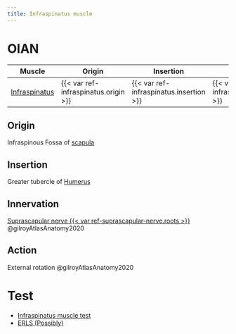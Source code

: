 ```yaml
---
title: Infraspinatus muscle
---
```


# OIAN

| Muscle  | Origin | Insertion | Nerve | Action |
|------|--------|-------|----------|--------|
| [Infraspinatus]({{< var ref-infraspinatus.path >}}) | {{< var ref-infraspinatus.origin >}} | {{< var ref-infraspinatus.insertion >}} | {{< var ref-infraspinatus.nerve >}} | {{< var ref-infraspinatus.action >}} |

## Origin
Infraspinous Fossa of [scapula]({{< var ref-scapula-bone.path >}}) 

## Insertion
Greater tubercle of [Humerus]({{< var ref-humerus-bone.path >}})

## Innervation
[Suprascapular nerve {{< var ref-suprascapular-nerve.roots >}}]({{< var ref-suprascapular-nerve.path >}}) @gilroyAtlasAnatomy2020

## Action
External rotation @gilroyAtlasAnatomy2020

# Test

- [Infraspinatus muscle test]({{< var ref-infraspinatus-muscle-test.path >}})
- [ERLS (Possibly)]({{< var ref-ERLS-external-rotation-lag-sign.path >}})